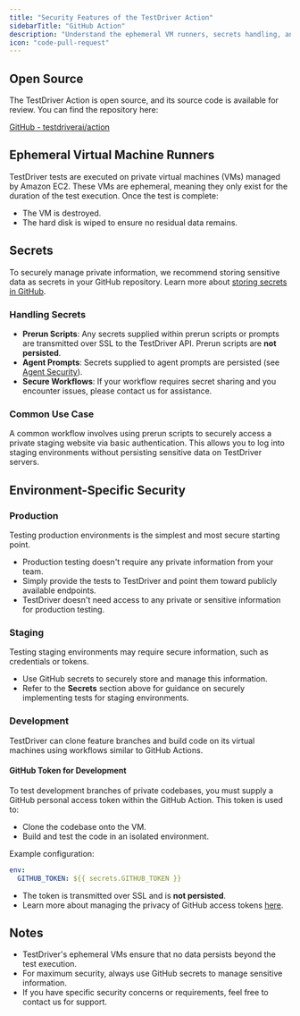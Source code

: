 ```yaml
---
title: "Security Features of the TestDriver Action"
sidebarTitle: "GitHub Action"
description: "Understand the ephemeral VM runners, secrets handling, and environment-specific security for the TestDriver Action."
icon: "code-pull-request"
---
```


## Open Source
The TestDriver Action is open source, and its source code is available for review. You can find the repository here:

[GitHub - testdriverai/action](https://github.com/testdriverai/action)

## Ephemeral Virtual Machine Runners
TestDriver tests are executed on private virtual machines (VMs) managed by Amazon EC2. These VMs are ephemeral, meaning they only exist for the duration of the test execution. Once the test is complete:
- The VM is destroyed.
- The hard disk is wiped to ensure no residual data remains.

## Secrets
To securely manage private information, we recommend storing sensitive data as secrets in your GitHub repository. Learn more about [storing secrets in GitHub](https://docs.github.com/en/actions/security-guides/encrypted-secrets).

### Handling Secrets
- **Prerun Scripts**: Any secrets supplied within prerun scripts or prompts are transmitted over SSL to the TestDriver API. Prerun scripts are **not persisted**.
- **Agent Prompts**: Secrets supplied to agent prompts are persisted (see [Agent Security](../agent)).
- **Secure Workflows**: If your workflow requires secret sharing and you encounter issues, please contact us for assistance.

### Common Use Case
A common workflow involves using prerun scripts to securely access a private staging website via basic authentication. This allows you to log into staging environments without persisting sensitive data on TestDriver servers.

## Environment-Specific Security

### Production
Testing production environments is the simplest and most secure starting point. 
- Production testing doesn't require any private information from your team.
- Simply provide the tests to TestDriver and point them toward publicly available endpoints.
- TestDriver doesn't need access to any private or sensitive information for production testing.

### Staging
Testing staging environments may require secure information, such as credentials or tokens. 
- Use GitHub secrets to securely store and manage this information.
- Refer to the **Secrets** section above for guidance on securely implementing tests for staging environments.

### Development
TestDriver can clone feature branches and build code on its virtual machines using workflows similar to GitHub Actions.

#### GitHub Token for Development
To test development branches of private codebases, you must supply a GitHub personal access token within the GitHub Action. This token is used to:
- Clone the codebase onto the VM.
- Build and test the code in an isolated environment.

Example configuration:
```yaml
env:
  GITHUB_TOKEN: ${{ secrets.GITHUB_TOKEN }}
```
- The token is transmitted over SSL and is **not persisted**.
- Learn more about managing the privacy of GitHub access tokens [here](https://docs.github.com/en/authentication/keeping-your-account-and-data-secure/creating-a-personal-access-token).

## Notes
- TestDriver's ephemeral VMs ensure that no data persists beyond the test execution.
- For maximum security, always use GitHub secrets to manage sensitive information.
- If you have specific security concerns or requirements, feel free to contact us for support.
